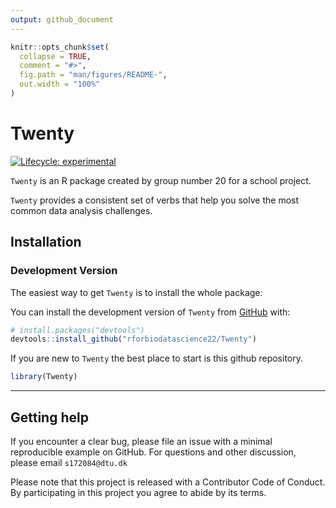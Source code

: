 ```yaml
---
output: github_document
---
```


<!-- README.md is generated from README.Rmd. Please edit that file -->

```r
knitr::opts_chunk$set(
  collapse = TRUE,
  comment = "#>",
  fig.path = "man/figures/README-",
  out.width = "100%"
)
```

# Twenty

<!-- badges: start -->
[![Lifecycle: experimental](https://img.shields.io/badge/lifecycle-experimental-orange.svg)](https://lifecycle.r-lib.org/articles/stages.html#experimental)
<!-- badges: end -->

`Twenty` is an R package created by group number 20 for a school project. 

`Twenty` provides a consistent set of verbs that help you solve the most common data analysis challenges.

## Installation

### Development Version

The easiest way to get `Twenty` is to install the whole package:

You can install the development version of `Twenty` from [GitHub](https://github.com/) with:

``` r
# install.packages("devtools")
devtools::install_github("rforbiodatascience22/Twenty")
```

If you are new to `Twenty` the best place to start is this github repository.

```r
library(Twenty)
```

***

## Getting help

If you encounter a clear bug, please file an issue with a minimal reproducible example on GitHub.
For questions and other discussion, please email `s172084@dtu.dk`

Please note that this project is released with a Contributor Code of Conduct. By participating in this project you agree to abide by its terms.
